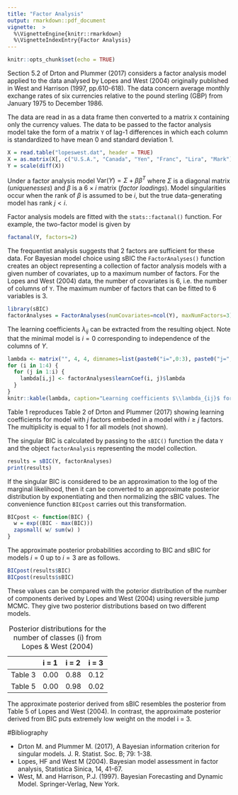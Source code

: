 ```yaml
---
title: "Factor Analysis"
output: rmarkdown::pdf_document
vignette:  >
  %\VignetteEngine{knitr::rmarkdown}
  %\VignetteIndexEntry{Factor Analysis}
---
```


```r

knitr::opts_chunk$set(echo = TRUE)
```

Section 5.2 of Drton and Plummer (2017) considers a factor analysis model applied to the data analysed by Lopes and West (2004) originally published in West and Harrison (1997, pp.610-618). The data concern average monthly exchange rates of six currencies relative to the pound sterling (GBP) from January 1975 to December 1986. 

The data are read in as a data frame then converted to a matrix  `X` containing only the currency values. The data to be passed to the factor analysis model take the form of  a matrix `Y` of lag-1 differences in which each column is standardized to have mean 0 and standard deviation 1.

```r
X = read.table("lopeswest.dat", header = TRUE)
X = as.matrix(X[, c("U.S.A.", "Canada", "Yen", "Franc", "Lira", "Mark")])
Y = scale(diff(X))
```

Under a factor analysis model $\text{Var}(Y) = \Sigma + \beta \beta^T$ where $\Sigma$ is a diagonal matrix (*uniquenesses*) and $\beta$ is a $6 \times i$ matrix (*factor loadings*). Model singularities occur when the rank of $\beta$ is assumed to be $i$, but the true data-generating model has rank $j < i$.

Factor analysis models are fitted with the `stats::factanal()` function. For example, the two-factor model is given by

```r
factanal(Y, factors=2)
```

The frequentist analysis suggests that 2 factors are sufficient for these data. For Bayesian model choice using sBIC the `FactorAnalyses()` function creates an object representing a collection of factor analysis models with a given number of covariates, up to a maximum number of factors. For the Lopes and West (2004) data, the number of covariates is 6, i.e. the number of columns of `Y`. The maximum number of factors that can be fitted to 6 variables is 3.

```r
library(sBIC)
factorAnalyses = FactorAnalyses(numCovariates=ncol(Y), maxNumFactors=3)
```

The learning coefficients $\lambda_{ij}$ can  be extracted from the resulting object. Note that the minimal model is $i=0$ corresponding to independence of the columns of $Y$.

```r
lambda <- matrix("", 4, 4, dimnames=list(paste0("i=",0:3), paste0("j=",0:3)))
for (i in 1:4) {
  for (j in 1:i) {
    lambda[i,j] <- factorAnalyses$learnCoef(i, j)$lambda
  }
}
knitr::kable(lambda, caption="Learning coefficients $\\lambda_{ij}$ for sBIC")
```

Table 1 reproduces Table 2 of Drton and Plummer (2017) showing learning coefficients for model with $j$ factors embeded in a model with $i \geq j$ factors. The multiplicity is equal to 1 for all models (not shown).

The singular BIC is calculated by passing to the `sBIC()` function the data `Y` and the object `factorAnalysis` representing the model collection.

```r
results = sBIC(Y, factorAnalyses)
print(results)
```

If the singular BIC is considered to be an approximation to the log of the marginal likelihood, then it can be converted to an approximate posterior distribution by exponentiating and then normalizing the sBIC values. The convenience function `BICpost` carries out this transformation.

```r
BICpost <- function(BIC) {
  w = exp((BIC - max(BIC)))
  zapsmall( w/ sum(w) )
}
```

The approximate posterior probabilities according to BIC and sBIC for models $i=0$ up to $i=3$ are as follows. 

```r
BICpost(results$BIC)
BICpost(results$sBIC)
```

These values can be compared with the poterior distribution of the number of components derived by Lopes and West (2004) using reversible jump MCMC. They give two posterior distributions based on two different models.


|         | i = 1 | i = 2 | i = 3 |
|:--------|:------|:------|:------|
| Table 3 | 0.00  | 0.88  | 0.12  |
| Table 5 | 0.00  | 0.98  | 0.02  |

Table: Posterior distributions for the number of classes (i) from Lopes & West (2004)

The approximate posterior derived from sBIC resembles the posterior from Table 5 of Lopes and West (2004). In contrast, the approximate posterior derived from BIC puts extremely low weight on the model i = 3.

#Bibliography

* Drton M. and Plummer M. (2017), A Bayesian information criterion for singular models. J. R. Statist. Soc. B; 79: 1-38.
* Lopes, HF and West M (2004). Bayesian model assessment in factor analysis, Statistica Sinica, 14, 41-67.
* West, M. and Harrison, P.J. (1997). Bayesian Forecasting and Dynamic Model. Springer-Verlag, New York.
